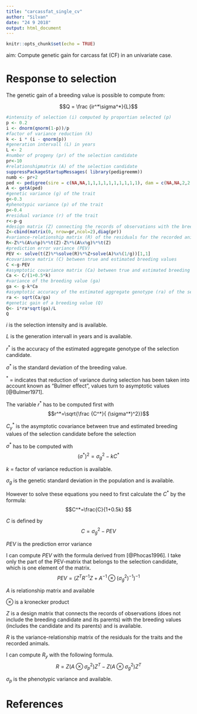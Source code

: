 ```yaml
---
title: "carcassfat_single_cv"
author: "Silvan"
date: "24 9 2018"
output: html_document
---
```


```r
knitr::opts_chunk$set(echo = TRUE)
```
aim: Compute genetic gain for carcass fat (CF) in an univariate case.

# Response to selection

The genetic gain of a breeding value is possible to compute from: 

\begin{equation}
\label{Qyear}
Q = \frac {ir\sigma_{g}}{L}
\end{equation}
$$Q = \frac {ir^*\sigma^*}{L}$$

```r
#intensity of selection (i) computed by proportian selected (p)
p <- 0.2
i <- dnorm(qnorm(1-p))/p
#factor of variance reduction (k)
k <- i * (i - qnorm(p))
#generation intervall (L) in years
L <- 2
#number of progeny (pr) of the selection candidate
pr<-10
#relationshipmatrix (A) of the selection candidate
suppressPackageStartupMessages( library(pedigreemm))
numb <- pr+2
ped <- pedigree(sire = c(NA,NA,1,1,1,1,1,1,1,1,1,1), dam = c(NA,NA,2,2,2,2,2,2,2,2,2,2), label = 1:mnumb)
A <- getA(ped)
#genetic variance (g) of the trait
g<-0.3
#phenotypic variance (p) of the trait
p<-0.4
#residual variance (r) of the trait
r<-p-g
#design matrix (Z) connecting the records of observations with the breeding values
Z<-cbind(matrix(0, nrow=pr,ncol=2),diag(pr))
#variance-relationship matrix (R) of the residuals for the recorded animals
R<-Z%*%(A%x%p)%*%t(Z)-Z%*%(A%x%g)%*%t(Z)
#prediction error variance (PEV)
PEV <- solve(t(Z)%*%solve(R)%*%Z+solve(A)%x%(1/g))[1,1]
#covariance matrix (C) between true and estimated breeding values
C <-g-PEV
#asymptotic covariance matrix (Ca) between true and estimated breeding values
Ca <- C/(1+0.5*k)
#variance of the breeding value (ga)
ga <- g-k*Ca
#asymptotic accuracy of the estimated aggregate genotype (ra) of the selection candidate
ra <- sqrt(Ca/ga)
#genetic gain of a breeding value (Q)
Q<- i*ra*sqrt(ga)/L
Q
```

$i$ is the selection intensity and is available.

$L$ is the generation intervall in years and is available.

$r^*$ is the accuracy of the estimated aggregate genotype of the selection candidate.

$\sigma^*$ is the standard deviation of the breeding value.

$^*$ = indicates that reduction of variance during selection has been taken into account known as "Bulmer effect", values turn to asymptotic values [@Bulmer1971].

The variable $r^*$ has to be computed first with
$$r^*=\sqrt{\frac {C^*}{ (\sigma^*)^2}}$$

$C_y^*$ is the asymptotic covariance between true and estimated breeding values of the selection candidate before the selection

$\sigma^*$ has to be computed with
$$(\sigma^*)^2=\sigma_g^2-kC^*$$

$k$ = factor of variance reduction is available.

$\sigma_g$ is the genetic standard deviation in the population and is available.

However to solve these equations you need to first calculate the $C^*$ by the formula:
$$C^*=\frac{C}{1+0.5k} $$

$C$ is defined by
$$C=\sigma_g^2-PEV$$

$PEV$ is the prediction error variance

I can compute $PEV$ with the formula derived from [@Phocas1996]. I take only the part of the PEV-matrix that belongs to the selection candidate, which is one element of the matrix.
$$
PEV=(Z^TR^{-1}Z+A^{-1} \otimes (\sigma_g^2)^{-1})^{-1}
$$

$A$ is relationship matrix and available

$\otimes$ is a kronecker product

$Z$ is a design matrix that connects the records of observations (does not include the breeding candidate and its parents) with the breeding values (includes the candidate and its parents) and is available.

$R$ is the variance-relationship matrix of the residuals for the traits and the recorded animals.

I can compute $R_y$ with the following formula.
$$R=Z(A\otimes \sigma_p^2)Z^T-Z(A\otimes \sigma_g^2)Z^T$$

$\sigma_p$ is the phenotypic variance and available.


# References


